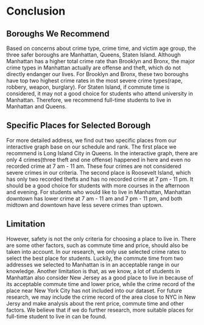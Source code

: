 # Conclusion

## Boroughs We Recommend

Based on concerns about crime type, crime time, and victim age group, the three safer boroughs are Manhattan, Queens, Staten Island. Although Manhattan has a higher total crime rate than Brooklyn and Bronx, the major crime types in Manhattan actually are offense and theft, which do not directly endanger our lives. For Brooklyn and Bronx, these two boroughs have top two highest crime rates in the most severe crime types(rape, robbery, weapon, burglary). For Staten Island, if commute time is considered, it may not a good choice for students who attend university in Manhattan. Therefore, we recommend full-time students to live in Manhattan and Queens.

## Specific Places for Selected Borough

For more detailed address, we find out two specific places from our interactive graph base on our schedule and rank. The first place we recommend is Long Island City in Queens. In the interactive graph, there are only 4 crimes(three theft and one offense) happened in here and even no recorded crime at 7 am - 11 am. These four crimes are not considered severe crimes in our criteria. The second place is Roosevelt Island, which has only two recorded thefts and has no recorded crime at 7 pm - 11 pm. It should be a good choice for students with more courses in the afternoon and evening. For students who would like to live in Manhattan, Manhattan downtown has lower crime at 7 am - 11 am and 7 pm - 11 pm, and both midtown and downtown have less severe crimes than uptown.

## Limitation

However, safety is not the only criteria for choosing a place to live in. There are some other factors, such as commute time and price, should also be taken into account. In our research, we only use selected crime rates to select the best place for students. Luckily, the commute time from two addresses we selected to Manhattan is in an acceptable range in our knowledge. Another limitation is that, as we know, a lot of students in Manhattan also consider New Jersey as a good place to live in because of its acceptable commute time and lower price, while the crime record of the place near New York City has not included into our dataset. For future research, we may include the crime record of the area close to NYC in New Jersy and make analysis about the rent price, commute time and other factors. We believe that if we do further research,  more suitable places for full-time student to live in can be found.
